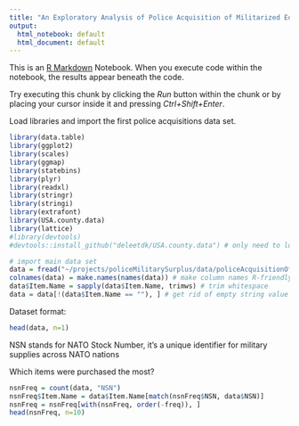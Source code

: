 ```yaml
---
title: "An Exploratory Analysis of Police Acquisition of Militarized Equipment"
output:
  html_notebook: default
  html_document: default
---
```


This is an [R Markdown](http://rmarkdown.rstudio.com) Notebook. When you execute code within the notebook, the results appear beneath the code. 

Try executing this chunk by clicking the *Run* button within the chunk or by placing your cursor inside it and pressing *Ctrl+Shift+Enter*. 

Load libraries and import the first police acquisitions data set.
```r
library(data.table)
library(ggplot2)
library(scales)
library(ggmap)
library(statebins)
library(plyr)
library(readxl)
library(stringr)
library(stringi)
library(extrafont)
library(USA.county.data)
library(lattice)
#library(devtools)
#devtools::install_github("deleetdk/USA.county.data") # only need to load this once

# import main data set
data = fread("~/projects/policeMilitarySurplus/data/policeAcquisitionOfMilitarySurplus2014.csv")
colnames(data) = make.names(names(data)) # make column names R-friendly (remove spaces)
data$Item.Name = sapply(data$Item.Name, trimws) # trim whitespace
data = data[!(data$Item.Name == ""), ] # get rid of empty string value
```


Dataset format:
```r
head(data, n=1)
```
NSN stands for NATO Stock Number, it's a unique identifier for military supplies across NATO nations


Which items were purchased the most?
```r
nsnFreq = count(data, "NSN")
nsnFreq$Item.Name = data$Item.Name[match(nsnFreq$NSN, data$NSN)]
nsnFreq = nsnFreq[with(nsnFreq, order(-freq)), ]
head(nsnFreq, n=10)
```


